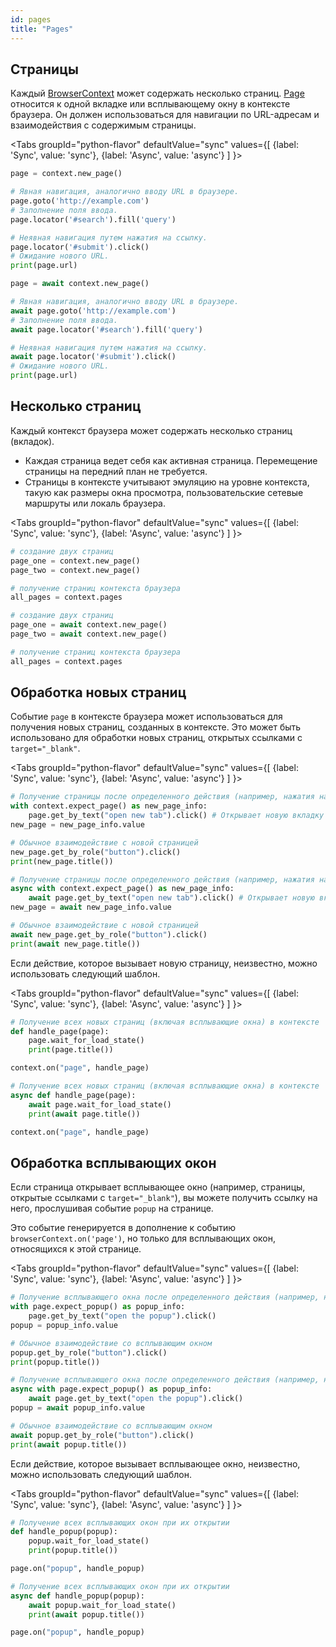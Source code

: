 ```yaml
---
id: pages
title: "Pages"
---
```


## Страницы

Каждый [BrowserContext] может содержать несколько страниц. [Page] относится к одной вкладке или всплывающему окну в контексте браузера. Он должен использоваться для навигации по URL-адресам и взаимодействия с содержимым страницы.

<Tabs
  groupId="python-flavor"
  defaultValue="sync"
  values={[
    {label: 'Sync', value: 'sync'},
    {label: 'Async', value: 'async'}
  ]
}>
<TabItem value="sync">

```py
page = context.new_page()

# Явная навигация, аналогично вводу URL в браузере.
page.goto('http://example.com')
# Заполнение поля ввода.
page.locator('#search').fill('query')

# Неявная навигация путем нажатия на ссылку.
page.locator('#submit').click()
# Ожидание нового URL.
print(page.url)
```

</TabItem>
<TabItem value="async">

```py
page = await context.new_page()

# Явная навигация, аналогично вводу URL в браузере.
await page.goto('http://example.com')
# Заполнение поля ввода.
await page.locator('#search').fill('query')

# Неявная навигация путем нажатия на ссылку.
await page.locator('#submit').click()
# Ожидание нового URL.
print(page.url)
```

</TabItem>
</Tabs>

## Несколько страниц

Каждый контекст браузера может содержать несколько страниц (вкладок).
* Каждая страница ведет себя как активная страница. Перемещение страницы на передний план не требуется.
* Страницы в контексте учитывают эмуляцию на уровне контекста, такую как размеры окна просмотра, пользовательские сетевые маршруты или локаль браузера.

<Tabs
  groupId="python-flavor"
  defaultValue="sync"
  values={[
    {label: 'Sync', value: 'sync'},
    {label: 'Async', value: 'async'}
  ]
}>
<TabItem value="sync">

```py
# создание двух страниц
page_one = context.new_page()
page_two = context.new_page()

# получение страниц контекста браузера
all_pages = context.pages
```

</TabItem>
<TabItem value="async">

```py
# создание двух страниц
page_one = await context.new_page()
page_two = await context.new_page()

# получение страниц контекста браузера
all_pages = context.pages
```

</TabItem>
</Tabs>

## Обработка новых страниц

Событие `page` в контексте браузера может использоваться для получения новых страниц, созданных в контексте. Это может быть использовано для обработки новых страниц, открытых ссылками с `target="_blank"`.

<Tabs
  groupId="python-flavor"
  defaultValue="sync"
  values={[
    {label: 'Sync', value: 'sync'},
    {label: 'Async', value: 'async'}
  ]
}>
<TabItem value="sync">

```py
# Получение страницы после определенного действия (например, нажатия на ссылку)
with context.expect_page() as new_page_info:
    page.get_by_text("open new tab").click() # Открывает новую вкладку
new_page = new_page_info.value

# Обычное взаимодействие с новой страницей
new_page.get_by_role("button").click()
print(new_page.title())
```

</TabItem>
<TabItem value="async">

```py
# Получение страницы после определенного действия (например, нажатия на ссылку)
async with context.expect_page() as new_page_info:
    await page.get_by_text("open new tab").click() # Открывает новую вкладку
new_page = await new_page_info.value

# Обычное взаимодействие с новой страницей
await new_page.get_by_role("button").click()
print(await new_page.title())
```

</TabItem>
</Tabs>

Если действие, которое вызывает новую страницу, неизвестно, можно использовать следующий шаблон.

<Tabs
  groupId="python-flavor"
  defaultValue="sync"
  values={[
    {label: 'Sync', value: 'sync'},
    {label: 'Async', value: 'async'}
  ]
}>
<TabItem value="sync">

```py
# Получение всех новых страниц (включая всплывающие окна) в контексте
def handle_page(page):
    page.wait_for_load_state()
    print(page.title())

context.on("page", handle_page)
```

</TabItem>
<TabItem value="async">

```py
# Получение всех новых страниц (включая всплывающие окна) в контексте
async def handle_page(page):
    await page.wait_for_load_state()
    print(await page.title())

context.on("page", handle_page)
```

</TabItem>
</Tabs>

## Обработка всплывающих окон

Если страница открывает всплывающее окно (например, страницы, открытые ссылками с `target="_blank"`), вы можете получить ссылку на него, прослушивая событие `popup` на странице.

Это событие генерируется в дополнение к событию `browserContext.on('page')`, но только для всплывающих окон, относящихся к этой странице.

<Tabs
  groupId="python-flavor"
  defaultValue="sync"
  values={[
    {label: 'Sync', value: 'sync'},
    {label: 'Async', value: 'async'}
  ]
}>
<TabItem value="sync">

```py
# Получение всплывающего окна после определенного действия (например, нажатия)
with page.expect_popup() as popup_info:
    page.get_by_text("open the popup").click()
popup = popup_info.value

# Обычное взаимодействие со всплывающим окном
popup.get_by_role("button").click()
print(popup.title())
```

</TabItem>
<TabItem value="async">

```py
# Получение всплывающего окна после определенного действия (например, нажатия)
async with page.expect_popup() as popup_info:
    await page.get_by_text("open the popup").click()
popup = await popup_info.value

# Обычное взаимодействие со всплывающим окном
await popup.get_by_role("button").click()
print(await popup.title())
```

</TabItem>
</Tabs>

Если действие, которое вызывает всплывающее окно, неизвестно, можно использовать следующий шаблон.

<Tabs
  groupId="python-flavor"
  defaultValue="sync"
  values={[
    {label: 'Sync', value: 'sync'},
    {label: 'Async', value: 'async'}
  ]
}>
<TabItem value="sync">

```py
# Получение всех всплывающих окон при их открытии
def handle_popup(popup):
    popup.wait_for_load_state()
    print(popup.title())

page.on("popup", handle_popup)
```

</TabItem>
<TabItem value="async">

```py
# Получение всех всплывающих окон при их открытии
async def handle_popup(popup):
    await popup.wait_for_load_state()
    print(await popup.title())

page.on("popup", handle_popup)
```

</TabItem>
</Tabs>


[Accessibility]: /api/class-accessibility.mdx "Accessibility"
[APIRequest]: /api/class-apirequest.mdx "APIRequest"
[APIRequestContext]: /api/class-apirequestcontext.mdx "APIRequestContext"
[APIResponse]: /api/class-apiresponse.mdx "APIResponse"
[APIResponseAssertions]: /api/class-apiresponseassertions.mdx "APIResponseAssertions"
[Browser]: /api/class-browser.mdx "Browser"
[BrowserContext]: /api/class-browsercontext.mdx "BrowserContext"
[BrowserType]: /api/class-browsertype.mdx "BrowserType"
[CDPSession]: /api/class-cdpsession.mdx "CDPSession"
[Clock]: /api/class-clock.mdx "Clock"
[ConsoleMessage]: /api/class-consolemessage.mdx "ConsoleMessage"
[Dialog]: /api/class-dialog.mdx "Dialog"
[Download]: /api/class-download.mdx "Download"
[ElementHandle]: /api/class-elementhandle.mdx "ElementHandle"
[Error]: /api/class-error.mdx "Error"
[FileChooser]: /api/class-filechooser.mdx "FileChooser"
[Frame]: /api/class-frame.mdx "Frame"
[FrameLocator]: /api/class-framelocator.mdx "FrameLocator"
[JSHandle]: /api/class-jshandle.mdx "JSHandle"
[Keyboard]: /api/class-keyboard.mdx "Keyboard"
[Locator]: /api/class-locator.mdx "Locator"
[LocatorAssertions]: /api/class-locatorassertions.mdx "LocatorAssertions"
[Mouse]: /api/class-mouse.mdx "Mouse"
[Page]: /api/class-page.mdx "Page"
[PageAssertions]: /api/class-pageassertions.mdx "PageAssertions"
[Playwright]: /api/class-playwright.mdx "Playwright"
[Request]: /api/class-request.mdx "Request"
[Response]: /api/class-response.mdx "Response"
[Route]: /api/class-route.mdx "Route"
[Selectors]: /api/class-selectors.mdx "Selectors"
[TimeoutError]: /api/class-timeouterror.mdx "TimeoutError"
[Touchscreen]: /api/class-touchscreen.mdx "Touchscreen"
[Tracing]: /api/class-tracing.mdx "Tracing"
[Video]: /api/class-video.mdx "Video"
[WebError]: /api/class-weberror.mdx "WebError"
[WebSocket]: /api/class-websocket.mdx "WebSocket"
[WebSocketRoute]: /api/class-websocketroute.mdx "WebSocketRoute"
[Worker]: /api/class-worker.mdx "Worker"
[Element]: https://developer.mozilla.org/en-US/docs/Web/API/element "Element"
[EvaluationArgument]: /evaluating.mdx#evaluation-argument "EvaluationArgument"
[Promise]: https://developer.mozilla.org/en-US/docs/Web/JavaScript/Reference/Global_Objects/Promise "Promise"
[iterator]: https://developer.mozilla.org/en-US/docs/Web/JavaScript/Reference/Iteration_protocols "Iterator"
[origin]: https://developer.mozilla.org/en-US/docs/Glossary/Origin "Origin"
[selector]: https://developer.mozilla.org/en-US/docs/Web/CSS/CSS_Selectors "selector"
[Serializable]: https://developer.mozilla.org/en-US/docs/Web/JavaScript/Reference/Global_Objects/JSON/stringify#Description "Serializable"
[UIEvent.detail]: https://developer.mozilla.org/en-US/docs/Web/API/UIEvent/detail "UIEvent.detail"
[UnixTime]: https://en.wikipedia.org/wiki/Unix_time "Unix Time"
[xpath]: https://developer.mozilla.org/en-US/docs/Web/XPath "xpath"

[Any]: https://docs.python.org/3/library/typing.html#typing.Any "Any"
[bool]: https://docs.python.org/3/library/stdtypes.html "bool"
[bytes]: https://docs.python.org/3/library/stdtypes.html#bytes "bytes"
[Callable]: https://docs.python.org/3/library/typing.html#typing.Callable "Callable"
[EventContextManager]: https://docs.python.org/3/reference/datamodel.html#context-managers "Event context manager"
[EventEmitter]: https://pyee.readthedocs.io/en/latest/#pyee.BaseEventEmitter "EventEmitter"
[Exception]: https://docs.python.org/3/library/exceptions.html#Exception "Exception"
[Dict]: https://docs.python.org/3/library/typing.html#typing.Dict "Dict"
[float]: https://docs.python.org/3/library/stdtypes.html#numeric-types-int-float-complex "float"
[int]: https://docs.python.org/3/library/stdtypes.html#numeric-types-int-float-complex "int"
[List]: https://docs.python.org/3/library/typing.html#typing.List "List"
[NoneType]: https://docs.python.org/3/library/constants.html#None "None"
[Pattern]: https://docs.python.org/3/library/re.html "Pattern"
[URL]: https://en.wikipedia.org/wiki/URL "URL"
[pathlib.Path]: https://realpython.com/python-pathlib/ "pathlib.Path"
[str]: https://docs.python.org/3/library/stdtypes.html#text-sequence-type-str "str"
[Union]: https://docs.python.org/3/library/typing.html#typing.Union "Union"
[datetime]: https://docs.python.org/3/library/datetime.html#datetime.datetime "datetime"

[all available image tags]: https://mcr.microsoft.com/en-us/product/playwright/python/about "all available image tags"
[Microsoft Artifact Registry]: https://mcr.microsoft.com/en-us/product/playwright/python/about "Microsoft Artifact Registry"
[Dockerfile.noble]: https://github.com/microsoft/playwright-python/blob/main/utils/docker/Dockerfile.noble "Dockerfile.noble"
